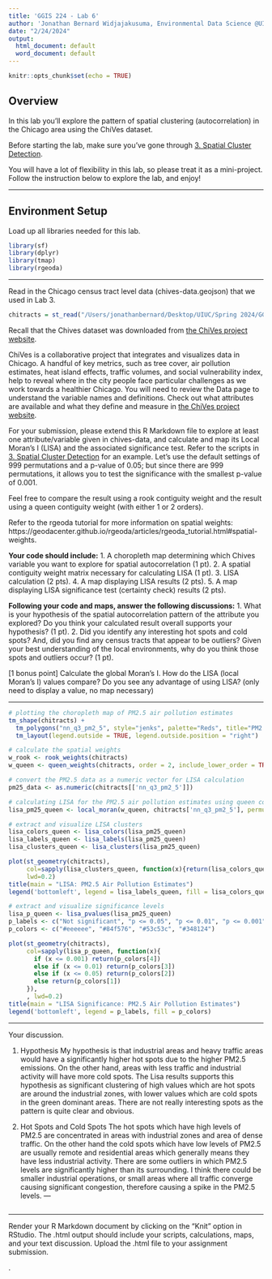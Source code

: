 ```yaml
---
title: 'GGIS 224 - Lab 6'
author: 'Jonathan Bernard Widjajakusuma, Environmental Data Science @UIUC '
date: "2/24/2024"
output:
  html_document: default
  word_document: default
---
```


```r
knitr::opts_chunk$set(echo = TRUE)
```

## Overview

In this lab you'll explore the pattern of spatial clustering (autocorrelation) in the Chicago area using the ChiVes dataset.  

Before starting the lab, make sure you've gone through [3. Spatial Cluster Detection](https://makosak.github.io/Intro2RSpatialMed/05-LISA.html).

You will have a lot of flexibility in this lab, so please treat it as a mini-project. Follow the instruction below to explore the lab, and enjoy!

---

## Environment Setup

Load up all libraries needed for this lab. 

```r
library(sf)
library(dplyr)
library(tmap)
library(rgeoda)

```

---

Read in the Chicago census tract level data (chives-data.geojson) that we used in Lab 3.

```r
chitracts = st_read("/Users/jonathanbernard/Desktop/UIUC/Spring 2024/GGIS 224/GGIS224/Labs/Lab6/chives-data.geojson") 
```


Recall that the Chives dataset was downloaded from [the ChiVes project website](https://chichives.com).

ChiVes is a collaborative project that integrates and visualizes data in Chicago. 
A handful of key metrics, such as tree cover, air pollution estimates, heat island effects, 
traffic volumes, and social vulnerability index, help to reveal where in the city 
people face particular challenges as we work towards a healthier Chicago. 
You will need to review the Data page to understand the variable names and definitions. 
Check out what attributes are available and what they define and measure in [the ChiVes project website](https://chichives.com).

For your submission, please extend this R Markdown file to explore at least one attribute/variable given in chives-data, and calculate and map its Local Moran’s I (LISA) and the associated significance test. Refer to the scripts in [3. Spatial Cluster Detection](https://makosak.github.io/Intro2RSpatialMed/05-LISA.html) for an example. Let's use the default settings of 999 permutations and a p-value of 0.05; but since there are 999 permutations, it allows you to test the significance with the smallest p-value of 0.001. 

Feel free to compare the result using a rook contiguity weight and the result using a queen contiguity weight (with either 1 or 2 orders). 

Refer to the rgeoda tutorial for more information on spatial weights: https://geodacenter.github.io/rgeoda/articles/rgeoda_tutorial.html#spatial-weights.  

**Your code should include:** 
1. A choropleth map determining which Chives variable you want to explore for spatial autocorrelation (1 pt).
2. A spatial contiguity weight matrix necessary for calculating LISA (1 pt).
3. LISA calculation (2 pts). 
4. A map displaying LISA results (2 pts).
5. A map displaying LISA significance test (certainty check) results (2 pts).

**Following your code and maps, answer the following discussions:**
1. What is your hypothesis of the spatial autocorrelation pattern of the attribute you explored? Do you think your calculated result overall supports your hypothesis? (1 pt). 
2. Did you identify any interesting hot spots and cold spots? And, did you find any census tracts that appear to be outliers? Given your best understanding of the local environments, why do you think those spots and outliers occur? (1 pt). 

[1 bonus point] Calculate the global Moran's I. How do the LISA (local Moran's I) values compare? Do you see any advantage of using LISA? (only need to display a value, no map necessary)

---

```r
# plotting the choropleth map of PM2.5 air pollution estimates
tm_shape(chitracts) +
  tm_polygons("nn_q3_pm2_5", style="jenks", palette="Reds", title="PM2.5 Air Pollution Estimates") +
  tm_layout(legend.outside = TRUE, legend.outside.position = "right")

# calculate the spatial weights
w_rook <- rook_weights(chitracts)
w_queen <- queen_weights(chitracts, order = 2, include_lower_order = TRUE)

# convert the PM2.5 data as a numeric vector for LISA calculation
pm25_data <- as.numeric(chitracts[['nn_q3_pm2_5']])

# calculating LISA for the PM2.5 air pollution estimates using queen contiguity weights
lisa_pm25_queen <- local_moran(w_queen, chitracts['nn_q3_pm2_5'], permutations = 999)

# extract and visualize LISA clusters
lisa_colors_queen <- lisa_colors(lisa_pm25_queen)
lisa_labels_queen <- lisa_labels(lisa_pm25_queen)
lisa_clusters_queen <- lisa_clusters(lisa_pm25_queen)

plot(st_geometry(chitracts), 
     col=sapply(lisa_clusters_queen, function(x){return(lisa_colors_queen[[x+1]])}), 
     lwd=0.2)
title(main = "LISA: PM2.5 Air Pollution Estimates")
legend('bottomleft', legend = lisa_labels_queen, fill = lisa_colors_queen)

# extract and visualize significance levels
lisa_p_queen <- lisa_pvalues(lisa_pm25_queen)
p_labels <- c("Not significant", "p <= 0.05", "p <= 0.01", "p <= 0.001")
p_colors <- c("#eeeeee", "#84f576", "#53c53c", "#348124")

plot(st_geometry(chitracts), 
     col=sapply(lisa_p_queen, function(x){
       if (x <= 0.001) return(p_colors[4])
       else if (x <= 0.01) return(p_colors[3])
       else if (x <= 0.05) return(p_colors[2])
       else return(p_colors[1])
     }), 
     , lwd=0.2)
title(main = "LISA Significance: PM2.5 Air Pollution Estimates")
legend('bottomleft', legend = p_labels, fill = p_colors)

```

---

Your discussion.

1. Hypothesis
My hypothesis is that industrial areas and heavy traffic areas would have a significantly higher hot spots due to the higher PM2.5 emissions. On the other hand, areas with less traffic and industrial activity will have more cold spots. The Lisa results supports this hypothesis as significant clustering of high values which are hot spots are around the industrial zones, with lower values which are cold spots in the green dominant areas. There are not really interesting spots as the pattern is quite clear and obvious.

2. Hot Spots and Cold Spots
The hot spots which have high levels of PM2.5 are concentrated in areas with industrial zones and area of dense traffic. On the other hand the cold spots which have low levels of PM2.5 are usually remote and residential areas which generally means they have less industrial activity. There are some outliers in which PM2.5 levels are significantly higher than its surrounding. I think there could be smaller industrial operations, or small areas where all traffic converge causing significant congestion, therefore causing a spike in the PM2.5 levels.
---

```r

```

---
Render your R Markdown document by clicking on the "Knit" option in RStudio. The .html output should include your scripts, calculations, maps, and your text discussion. Upload the .html file to your assignment submission.

.